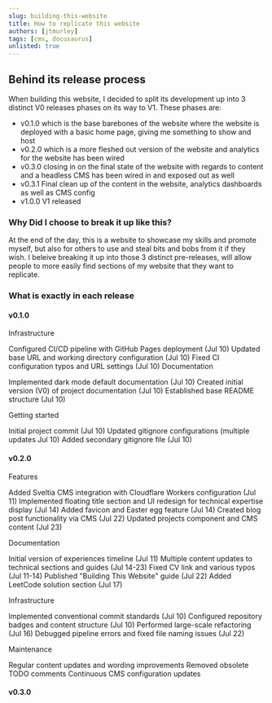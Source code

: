 ```yaml
---
slug: building-this-website
title: How to replicate this website
authors: [jtmurley]
tags: [cms, docusaurus]
unlisted: true
---
```


## Behind its release process

When building this website, I decided to split its development up into 3 distinct V0 releases phases on its way to V1. These phases are:

- v0.1.0 which is the base barebones of the website where the website is deployed with a basic home page, giving me something to show and host
- v0.2.0 which is a more fleshed out version of the website and analytics for the website has been wired 
- v0.3.0 closing in on the final state of the website with regards to content and a headless CMS has been wired in and exposed out as well
- v0.3.1 Final clean up of the content in the website, analytics dashboards as well as CMS config
- v1.0.0 V1 released

### Why Did I choose to break it up like this?

At the end of the day, this is a website to showcase my skills and promote myself, but also for others to use and steal bits and bobs from it if they wish. I beleive breaking it up
into those 3 distinct pre-releases, will allow people to more easily find sections of my website that they want to replicate.

### What is exactly in each release

#### v0.1.0

Infrastructure

Configured CI/CD pipeline with GitHub Pages deployment (Jul 10)
Updated base URL and working directory configuration (Jul 10)
Fixed CI configuration typos and URL settings (Jul 10)
Documentation

Implemented dark mode default documentation (Jul 10)
Created initial version (V0) of project documentation (Jul 10)
Established base README structure (Jul 10)

Getting started

Initial project commit (Jul 10)
Updated gitignore configurations (multiple updates Jul 10)
Added secondary gitignore file (Jul 10)

#### v0.2.0

Features

Added Sveltia CMS integration with Cloudflare Workers configuration (Jul 11)
Implemented floating title section and UI redesign for technical expertise display (Jul 14)
Added favicon and Easter egg feature (Jul 14)
Created blog post functionality via CMS (Jul 22)
Updated projects component and CMS content (Jul 23)

Documentation

Initial version of experiences timeline (Jul 11)
Multiple content updates to technical sections and guides (Jul 14-23)
Fixed CV link and various typos (Jul 11-14)
Published "Building This Website" guide (Jul 22)
Added LeetCode solution section (Jul 17)

Infrastructure

Implemented conventional commit standards (Jul 10)
Configured repository badges and content structure (Jul 10)
Performed large-scale refactoring (Jul 16)
Debugged pipeline errors and fixed file naming issues (Jul 22)

Maintenance

Regular content updates and wording improvements
Removed obsolete TODO comments
Continuous CMS configuration updates

#### v0.3.0